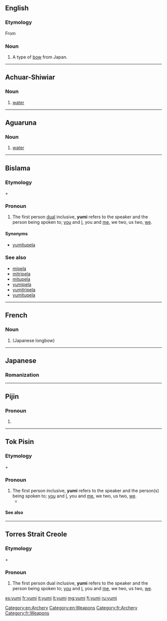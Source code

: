 ==English==
{{wikipedia}}
===Etymology===
From {{etyl|ja}} {{term|弓|lang=ja||yumi}}

===Noun===
{{en-noun}}

# A type of [[bow]] from Japan.

[[Category:en:Archery]]
[[Category:en:Weapons]]
----

==Achuar-Shiwiar==

===Noun===
{{head|acu|noun}}

# [[water]]

----

==Aguaruna==

===Noun===
{{head|agr|noun}}

# [[water]]

----

==Bislama==
===Etymology===
{{term|yu|lang=bi}} + {{term|mi|lang=bi}}

===Pronoun===
{{head|bi|pronoun}}

# The first person [[dual]] inclusive, '''yumi''' refers to the speaker and the person being spoken to; [[you]] and [[I]], you and [[me]], we two, us two, [[we]].

====Synonyms====
* [[yumitupela]]

===See also===
* [[mipela]]
* [[mitripela]]
* [[mitupela]]
* [[yumipela]]
* [[yumitripela]]
* [[yumitupela]]

----
==French==

===Noun===
{{fr-noun|m}}

# {{l|en|yumi}} (Japanese longbow)

[[Category:fr:Archery]]
[[Category:fr:Weapons]]
----

==Japanese==

===Romanization===
{{ja-romaji|ゆみ}}

----

==Pijin==
===Pronoun===
{{head|pis|pronoun}}

# {{alternative form of|iumi|lang=pis}}

----

==Tok Pisin==
===Etymology===
{{term|yu|lang=tpi}} + {{term|mi|lang=tpi}}

===Pronoun===
{{head|tpi|pronoun}}

# The first person inclusive, '''yumi''' refers to the speaker and the person(s) being spoken to; [[you]] and [[I]], you and [[me]], we two, us two, [[we]].
#* {{tpi-cite-bible|Gen|1|2|Tasol graun i no bin i stap olsem '''yumi''' save lukim nau.}}

{{LDL}}

====See also====
{{tpi-personal pronouns}}

----

==Torres Strait Creole==
===Etymology===
{{term|yu|lang=tcs}} + {{term|mi|lang=tcs}}

===Pronoun===
{{head|tcs|pronoun}}

# The first person dual inclusive, '''yumi''' refers to the speaker and the person being spoken to; [[you]] and [[I]], you and [[me]], we two, us two, [[we]].

[[es:yumi]]
[[fr:yumi]]
[[it:yumi]]
[[lt:yumi]]
[[mg:yumi]]
[[fj:yumi]]
[[ru:yumi]]